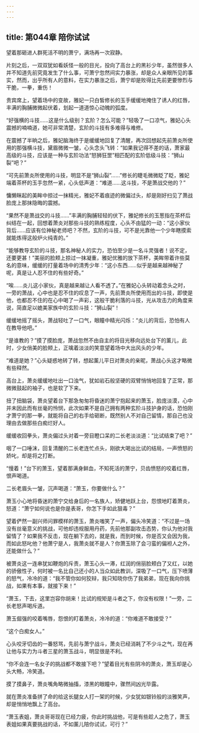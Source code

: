 ```yaml
---
---
---
```

title: 第044章 陪你试试
---



望着那砸进人群死活不明的萧宁，满场再一次寂静。

片刻之后，一双双犹如看妖怪一般的目光，投向了高台上的黑衫少年，虽然很多人并不知道先前究竟发生了什么事，可萧宁忽然间实力暴涨，却是众人亲眼所见的事实，然而，出乎所有人的意料，在实力暴涨之后，萧宁却是败得比先前更要惨烈与干脆，一拳，重伤！

贵宾席上，望着场中的变故，雅妃一只白皙修长的玉手缓缓地掩住了诱人的红唇，丰满的胸脯微微起伏着，划起一道道惊心动魄的弧度。

“好强横的斗技……这是什么级别？玄阶？怎么可能？”轻吸了一口凉气，雅妃心头震撼的喃喃道，她可非常清楚，玄阶的斗技有多难得与难修。

在震撼了半晌之后，雅妃脑海终于是缓缓地回复了清醒，再次回想起先前萧炎所使用的那强横斗技，黛眉微微一皱，心头念头飞转：“如果我记得不差的话，萧家最高级的斗技，应该是一种与玄阶功法“怒狮狂罡”相匹配的玄阶低级斗技：“狮山裂”吧？”

“可先前萧炎所使用的斗技，明显不是“狮山裂”……”修长的睫毛微微眨了眨，雅妃端着茶杯的玉手忽然一紧，心头低声道：“难道……这斗技，不是萧战交他的？”

慵懒眯起的美眸中掠过一抹精光，雅妃不着痕迹的微偏过头，却是刚好扫见了萧战脸庞上那抹隐晦的震撼。

“果然不是萧战交的斗技……”丰满的胸脯轻轻的伏下，雅妃修长的玉葱指在茶杯后纠结在一起，回想着萧炎对那些斗技的熟练程度，心头不由猛的一动：“这小家伙背后……应该有位神秘老师吧？不然，玄阶的斗技，可不是光靠他一个少年瞎摸索就能炼得这般炉火纯青的。”

“能够教导玄阶的斗技，那名神秘人的实力，恐怕至少是一名斗灵强者！说不定，还要更甚！”美丽的脸颊上掠过一抹凝重，雅妃优雅的放下茶杯，美眸带着许些莫名的意味，缓缓的打量着场中的清秀少年：“这小东西……似乎是越来越神秘了呢，真是让人忍不住的有些好奇。”

“唉……炎儿这小家伙，真是越来越让人看不透了。”在雅妃心头转动着念头之时，一旁的萧战，心中也是忍不住的叹息了一声，先前萧炎所使用而出的斗技，即使是他，也都忍不住的在心中喝了一声彩，这般干脆利落的斗技，光从攻击力的角度来说，简直足以媲美家族中的玄阶斗技：“狮山裂”！

缓缓地摇了摇头，萧战轻吐了一口气，眼瞳中精光闪烁：“炎儿的背后，恐怕有人在教导他吧。”

“是谁教的？”摸了摸脸庞，萧战忽然不由自主的将目光移向远处台下的薰儿，此时，少女俏美的脸颊上，正噙着淡淡的笑意望着场中大出风头的少年。

“难道是她？”心头疑惑地转了转，想起薰儿平日对萧炎的亲昵，萧战心头这才略微有些释然。

高台上，萧炎缓缓地吐出一口浊气，犹如岩石般坚硬的双臂悄悄地回复了正常，那微微鼓起的袖子，也是软了下来。

扭了扭脑袋，萧炎望着台下那急匆匆将昏迷的萧宁抱起来的萧玉，脸庞淡漠，心中并未因此而有丝毫的怜悯，此次如果不是自己拥有两种玄阶斗技护身的话，恐怕刚才萧宁的那一拳，就能将自己的右手给砸断，既然别人不对自己留情，那自己也没理由去做那些白痴烂好人。

缓缓收回拳头，萧炎偏过头对着一旁目瞪口呆的二长老淡淡道：“比试结束了吧？”

咽了一口唾沫，回复清醒的二长老连忙点头，刚欲大喝出比试的结局，一声愤怒的娇叱，却是将之打断。

“慢着！”台下的萧玉，望着那满身鲜血，不知死活的萧宁，贝齿愤怒的咬着红唇，恨声喝道。

二长老眉头一皱，沉声喝道：“萧玉，你要做什么？”

萧玉小心地将昏迷的萧宁交给身后的一名族人，矫健地跃上台，怨恨地盯着萧炎，怒道：“萧宁如何说也是你是表哥，你怎下手如此狠毒？”

望着俨然一副兴师问罪模样的萧玉，萧炎嗤笑了一声，偏头冷笑道：“不过是一场没有丝毫意义的挑战，可他却违规服用丹药，先前他那副攻击态势，你认为他对我留情了？如果我不反击，现在躺下去的，就是我，而到时候，你是否又会因为我，而如此怒叱他？他萧宁是人，我萧炎就不是人？你萧玉除了会刁蛮的偏袒人之外，还能做什么？”

被萧炎这一连串犹如鞭炮的斥责，萧玉心头一滞，红润的俏丽脸颊白了又红，以她的骄傲性子，何时被一名比自己还小的人当众如此教训，深吸了一口气，压下喷薄的怒气，冷冷的道：“我不管你如何狡辩，我只知晓你伤了我弟弟，现在我向你挑战，如果有本事，就接下来！”

“萧玉，下去，这里岂容你胡来！比试的规矩是斗者之下，你没有权限！”一旁，二长老怒声喝斥道。

萧玉倔强的咬着嘴唇，怨恨的盯着萧炎，冷冷的道：“你难道不敢接受？”

“这个白痴女人。”

心头咬牙切齿的一番怒骂，先前与萧宁战斗，萧炎已经消耗了不少斗之气，现在再让他与实力为斗者三星的萧玉战斗，明显很是不利。

“你不会连一名女子的挑战都不敢接下吧？”望着目光有些阴冷的萧炎，萧玉却是心头大畅，冷笑道。

摸了摸鼻子，萧炎嘴角略微抽搐，漆黑的眼瞳中，骤然间凶光毕露。

就在萧炎准备拼了命的给这长腿女人打一架的时候，少女犹如银铃般的淡雅笑声，却是悄悄地飘上了高台。

“萧玉表姐，萧炎哥哥现在已经力疲，你此时挑战他，可是有些趁人之危了，萧玉表姐如果真要挑战的话，不如薰儿陪你试试，可行？”